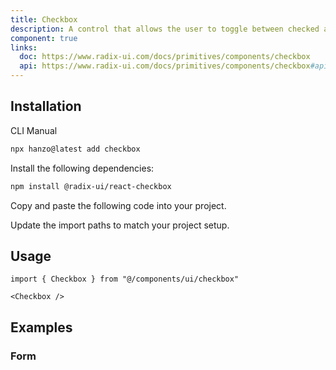 ```yaml
---
title: Checkbox
description: A control that allows the user to toggle between checked and not checked.
component: true
links:
  doc: https://www.radix-ui.com/docs/primitives/components/checkbox
  api: https://www.radix-ui.com/docs/primitives/components/checkbox#api-reference
---
```


<ComponentPreview name="checkbox-demo" description="A checkbox" />

## Installation

<CodeTabs>

<TabsList>
  <TabsTrigger value="cli">CLI</TabsTrigger>
  <TabsTrigger value="manual">Manual</TabsTrigger>
</TabsList>
<TabsContent value="cli">

```bash
npx hanzo@latest add checkbox
```

</TabsContent>

<TabsContent value="manual">

<Steps>

<Step>Install the following dependencies:</Step>

```bash
npm install @radix-ui/react-checkbox
```

<Step>Copy and paste the following code into your project.</Step>

<ComponentSource name="checkbox" title="components/ui/checkbox.tsx" />

<Step>Update the import paths to match your project setup.</Step>

</Steps>

</TabsContent>

</CodeTabs>

## Usage

```tsx
import { Checkbox } from "@/components/ui/checkbox"
```

```tsx
<Checkbox />
```

## Examples

### Form

<ComponentPreview name="checkbox-form-multiple" />

